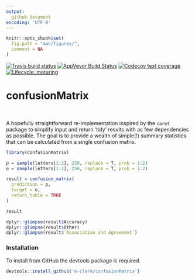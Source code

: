 ```yaml
---
output: 
  github_document
encoding: 'UTF-8'
---
```



```r
knitr::opts_chunk$set(
  fig.path = "man/figures/",
  comment = NA
)
```

<!-- badges: start -->
  [![Travis build status](https://travis-ci.org/m-clark/confusionMatrix.svg?branch=master)](https://travis-ci.org/m-clark/confusionMatrix)
  [![AppVeyor Build Status](https://ci.appveyor.com/api/projects/status/github/m-clark/confusionMatrix?branch=master&svg=true)](https://ci.appveyor.com/project/m-clark/confusionMatrix)
  [![Codecov test coverage](https://codecov.io/gh/m-clark/confusionMatrix/branch/master/graph/badge.svg)](https://codecov.io/gh/m-clark/confusionMatrix?branch=master)
  [![Lifecycle: maturing](https://img.shields.io/badge/lifecycle-experimental-blue.svg)](https://www.tidyverse.org/lifecycle/#experimental)
<!-- <a href="https://github.com/m-clark/confusionMatrix" alt="Miscellaneous Shenanigans"> -->
<!--         <img src="https://img.shields.io/badge/Status-Meh-ff5500.svg?colorA=00aaff&longCache=true&style=for-the-badge"  width=20.5%/></a> -->

 <!-- badges: end -->
 

# confusionMatrix

<br>

A hopefully straightforward re-implementation inspired by the `caret` package to
simplify input and return 'tidy' results with as few dependencies as possible.
The goal is to provide a wealth of simple(!) summary statistics that can be
calculated from a single confusion matrix.


```r
library(confusionMatrix)

p = sample(letters[1:2], 250, replace = T, prob = 1:2)
o = sample(letters[1:2], 250, replace = T, prob = 1:2)

result = confusion_matrix(
  prediction = p,
  target = o,
  return_table = TRUE
)

result

dplyr::glimpse(result$Accuracy)
dplyr::glimpse(result$Other)
dplyr::glimpse(result$`Association and Agreement`)
```

### Installation

To install from GitHub the <span class="pack">devtools</span> package is required.

```r
devtools::install_github('m-clark/confusionMatrix')
```
